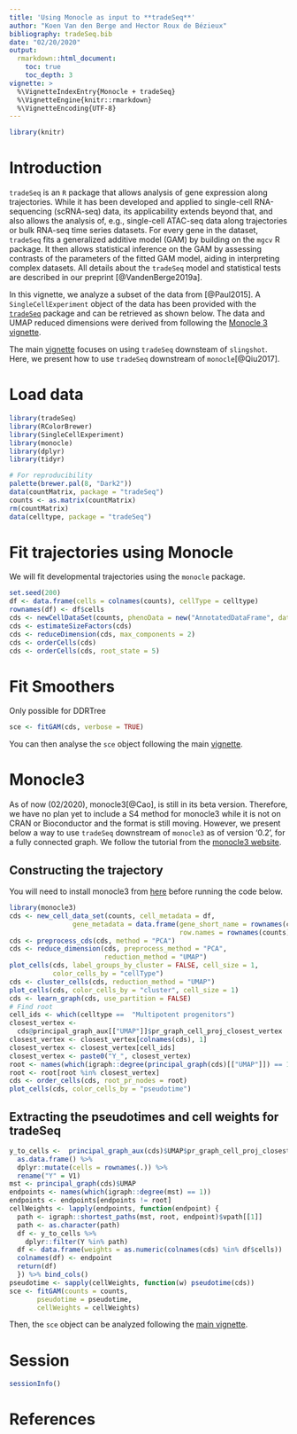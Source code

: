 ```yaml
---
title: 'Using Monocle as input to **tradeSeq**'
author: "Koen Van den Berge and Hector Roux de Bézieux"
bibliography: tradeSeq.bib
date: "02/20/2020"
output: 
  rmarkdown::html_document:
    toc: true
    toc_depth: 3
vignette: >
  %\VignetteIndexEntry{Monocle + tradeSeq}
  %\VignetteEngine{knitr::rmarkdown}
  %\VignetteEncoding{UTF-8}
---
```

```r
library(knitr)
```

# Introduction

`tradeSeq` is an `R` package that allows analysis of gene expression along trajectories. While it has been developed and applied to single-cell RNA-sequencing (scRNA-seq) data, its applicability extends beyond that, and also allows the analysis of, e.g., single-cell ATAC-seq data along trajectories or bulk RNA-seq time series datasets. For every gene in the dataset, `tradeSeq` fits a generalized additive model (GAM) by building on the `mgcv` R package. It then allows statistical inference on the GAM by assessing contrasts of the parameters of the fitted GAM model, aiding in interpreting complex datasets. All details about the `tradeSeq` model and statistical tests are described in our preprint [@VandenBerge2019a].

In this vignette, we analyze a subset of the data from [@Paul2015]. 
A `SingleCellExperiment` object of the data has been provided with the [`tradeSeq`](https://github.com/statOmics/tradeSeqpaper) package and can be retrieved as shown below. The data and UMAP reduced dimensions were derived from following the [Monocle 3 vignette](http://cole-trapnell-lab.github.io/monocle-release/monocle3/#tutorial-1-learning-trajectories-with-monocle-3). 

The main [vignette](https://bioconductor.org/packages/release/bioc/vignettes/tradeSeq/inst/doc/tradeSeq.html) focuses on using `tradeSeq` downsteam of `slingshot`. Here, we present how to use `tradeSeq` downstream of `monocle`[@Qiu2017].

# Load data

```r
library(tradeSeq)
library(RColorBrewer)
library(SingleCellExperiment)
library(monocle)
library(dplyr)
library(tidyr)

# For reproducibility
palette(brewer.pal(8, "Dark2"))
data(countMatrix, package = "tradeSeq")
counts <- as.matrix(countMatrix)
rm(countMatrix)
data(celltype, package = "tradeSeq")
```

# Fit trajectories using Monocle

We will fit developmental trajectories using the `monocle` package.

```r
set.seed(200)
df <- data.frame(cells = colnames(counts), cellType = celltype)
rownames(df) <- df$cells
cds <- newCellDataSet(counts, phenoData = new("AnnotatedDataFrame", data = df))
cds <- estimateSizeFactors(cds)
cds <- reduceDimension(cds, max_components = 2)
cds <- orderCells(cds)
cds <- orderCells(cds, root_state = 5)
```

# Fit Smoothers

Only possible for DDRTree

```r
sce <- fitGAM(cds, verbose = TRUE)
```

You can then analyse the `sce` object following the main [vignette](https://bioconductor.org/packages/release/bioc/vignettes/tradeSeq/inst/doc/tradeSeq.html#within-lineage-comparisons).

# Monocle3

As of now (02/2020), monocle3[@Cao], is still in its beta version. Therefore, we have no plan yet to include a S4 method for monocle3 while it is not on CRAN or Bioconductor and the format is still moving. However, we present below a way to use `tradeSeq` downstream of `monocle3` as of version '0.2', for a fully connected graph. We follow the tutorial from the [monocle3 website](https://cole-trapnell-lab.github.io/monocle3/docs/trajectories/). 

## Constructing the trajectory

You will need to install monocle3 from [here](https://cole-trapnell-lab.github.io/monocle3/docs/installation/) before running the code below.

```r
library(monocle3)
cds <- new_cell_data_set(counts, cell_metadata = df,
                gene_metadata = data.frame(gene_short_name = rownames(counts),
                                           row.names = rownames(counts)))
cds <- preprocess_cds(cds, method = "PCA")
cds <- reduce_dimension(cds, preprocess_method = "PCA",
                        reduction_method = "UMAP")
plot_cells(cds, label_groups_by_cluster = FALSE, cell_size = 1,
           color_cells_by = "cellType")
cds <- cluster_cells(cds, reduction_method = "UMAP")
plot_cells(cds, color_cells_by = "cluster", cell_size = 1)
cds <- learn_graph(cds, use_partition = FALSE)
# Find root 
cell_ids <- which(celltype ==  "Multipotent progenitors")
closest_vertex <- 
  cds@principal_graph_aux[["UMAP"]]$pr_graph_cell_proj_closest_vertex
closest_vertex <- closest_vertex[colnames(cds), 1]
closest_vertex <- closest_vertex[cell_ids]
closest_vertex <- paste0("Y_", closest_vertex)
root <- names(which(igraph::degree(principal_graph(cds)[["UMAP"]]) == 1))
root <- root[root %in% closest_vertex]
cds <- order_cells(cds, root_pr_nodes = root)
plot_cells(cds, color_cells_by = "pseudotime")
```

## Extracting the pseudotimes and cell weights for tradeSeq

```r
y_to_cells <-  principal_graph_aux(cds)$UMAP$pr_graph_cell_proj_closest_vertex %>%
  as.data.frame() %>%
  dplyr::mutate(cells = rownames(.)) %>%
  rename("Y" = V1)
mst <- principal_graph(cds)$UMAP
endpoints <- names(which(igraph::degree(mst) == 1))
endpoints <- endpoints[endpoints != root]
cellWeights <- lapply(endpoints, function(endpoint) {
  path <- igraph::shortest_paths(mst, root, endpoint)$vpath[[1]]
  path <- as.character(path)
  df <- y_to_cells %>%
    dplyr::filter(Y %in% path)
  df <- data.frame(weights = as.numeric(colnames(cds) %in% df$cells))
  colnames(df) <- endpoint
  return(df)
  }) %>% bind_cols() 
pseudotime <- sapply(cellWeights, function(w) pseudotime(cds))
sce <- fitGAM(counts = counts, 
       pseudotime = pseudotime,
       cellWeights = cellWeights)
```

Then, the `sce` object can be analyzed following the [main vignette](https://bioconductor.org/packages/release/bioc/vignettes/tradeSeq/inst/doc/tradeSeq.html#within-lineage-comparisons).

# Session

```r
sessionInfo()
```

# References
